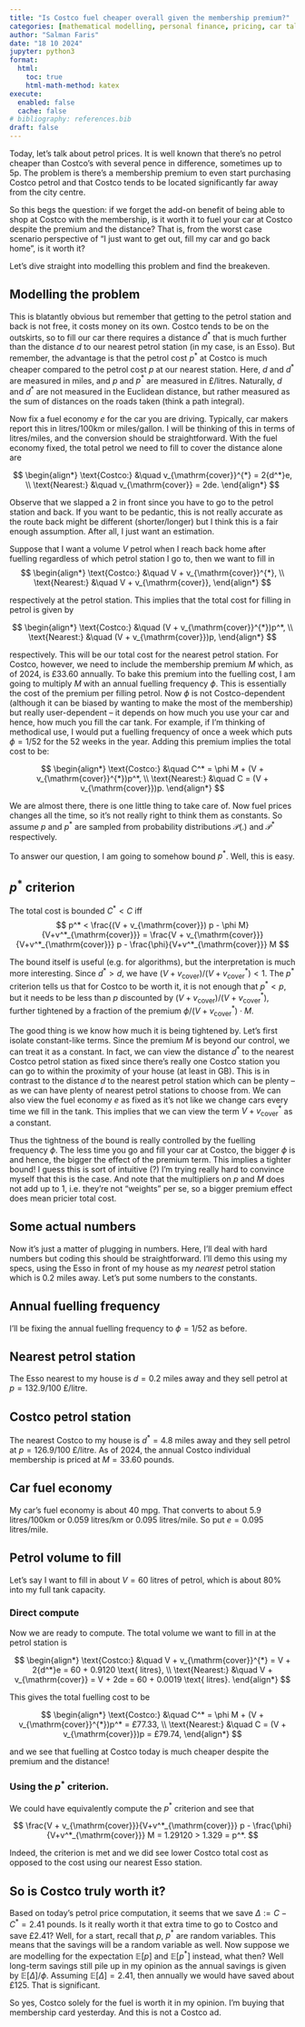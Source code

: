 ```yaml
---
title: "Is Costco fuel cheaper overall given the membership premium?"
categories: [mathematical modelling, personal finance, pricing, car talk]
author: "Salman Faris"
date: "18 10 2024"
jupyter: python3
format:
  html:
    toc: true
    html-math-method: katex
execute: 
  enabled: false
  cache: false
# bibliography: references.bib
draft: false
---
```


Today, let's talk about petrol prices. It is well known that there's no petrol cheaper than Costco's with several pence in difference, sometimes up to 5p. The problem is there's a membership premium to even start purchasing Costco petrol and that Costco tends to be located significantly far away from the city centre. 

So this begs the question: if we forget the add-on benefit of being able to shop at Costco with the membership, is it worth it to fuel your car at Costco despite the premium and the distance? That is, from the worst case scenario perspective of "I just want to get out, fill my car and go back home", is it worth it?

Let's dive straight into modelling this problem and find the breakeven. 

## Modelling the problem

This is blatantly obvious but remember that getting to the petrol station and back is not free, it costs money on its own. Costco tends to be on the outskirts, so to fill our car there requires a distance $d^*$ that is much further than the distance $d$ to our nearest petrol station (in my case, is an Esso). But remember, the advantage is that the petrol cost $p^*$ at Costco is much cheaper compared to the petrol cost $p$ at our nearest station. Here, $d$ and $d^*$ are measured in miles, and $p$ and $p^*$ are measured in £/litres. Naturally, $d$ and $d^*$ are not measured in the Euclidean distance, but rather measured as the sum of distances on the roads taken (think a path integral).

Now fix a fuel economy $e$ for the car you are driving. Typically, car makers report this in litres/100km or miles/gallon. I will be thinking of this in terms of litres/miles, and the conversion should be straightforward. With the fuel economy fixed, the total petrol we need to fill to cover the distance alone are

$$
\begin{align*}
\text{Costco:} &\quad v_{\mathrm{cover}}^{*} = 2{d^*}e, \\
\text{Nearest:} &\quad v_{\mathrm{cover}} = 2de.
\end{align*}
$$

Observe that we slapped a 2 in front since you have to go to the petrol station and back. If you want to be pedantic, this is not really accurate as the route back might be different (shorter/longer) but I think this is a fair enough assumption. After all, I just want an estimation.

Suppose that I want a volume $V$ petrol when I reach back home after fuelling regardless of which petrol station I go to, then we want to fill in
$$
\begin{align*}
\text{Costco:} &\quad V + v_{\mathrm{cover}}^{*}, \\
\text{Nearest:} &\quad V + v_{\mathrm{cover}},
\end{align*}
$$

respectively at the petrol station. This implies that the total cost for filling in petrol is given by

$$
\begin{align*}
\text{Costco:} &\quad (V + v_{\mathrm{cover}}^{*})p^*, \\
\text{Nearest:} &\quad (V + v_{\mathrm{cover}})p,
\end{align*}
$$

respectively. This will be our total cost for the nearest petrol station. For Costco, however, we need to include the membership premium $M$ which, as of 2024, is £33.60 annually. To bake this premium into the fuelling cost, I am going to multiply $M$ with an annual fuelling frequency $\phi$. This is essentially the cost of the premium per filling petrol. Now $\phi$ is not Costco-dependent (although it can be biased by wanting to make the most of the membership) but really user-dependent – it depends on how much you use your car and hence, how much you fill the car tank. For example, if I'm thinking of methodical use, I would put a fuelling frequency of once a week which puts $\phi = 1/52$ for the 52 weeks in the year. Adding this premium implies the total cost to be:

$$
\begin{align*}
\text{Costco:} &\quad C^* = \phi M + (V + v_{\mathrm{cover}}^{*})p^*, \\
\text{Nearest:} &\quad C = (V + v_{\mathrm{cover}})p.
\end{align*}
$$

We are almost there, there is one little thing to take care of. Now fuel prices changes all the time, so it's not really right to think them as constants. So assume $p$ and $p^*$ are sampled from probability distributions $\mathcal{P}(.)$ and $\mathcal{P}^*$ respectively.

To answer our question, I am going to somehow bound $p^*$. Well, this is easy. 

::: {.callout-note icon=false}

## $p^*$ criterion

The total cost is bounded $C^* < C$ iff 
$$
p^* 
< \frac{(V + v_{\mathrm{cover}}) p - \phi M}{V+v^*_{\mathrm{cover}}}
= \frac{V + v_{\mathrm{cover}}}{V+v^*_{\mathrm{cover}}} p - \frac{\phi}{V+v^*_{\mathrm{cover}}} M
$$

:::

The bound itself is useful (e.g. for algorithms), but the interpretation is much more interesting. Since $d^* > d$, we have $(V + v_{\mathrm{cover}})/(V + v^*_{\mathrm{cover}}) < 1$. The $p^*$ criterion tells us that for Costco to be worth it, it is not enough that $p^* < p$, but it needs to be less than $p$ discounted by $(V + v_{\mathrm{cover}})/(V + v^*_{\mathrm{cover}})$, further tightened by a fraction of the premium $\phi/(V + v^*_{\mathrm{cover}}) \cdot M$. 

The good thing is we know how much it is being tightened by. Let's first isolate constant-like terms. Since the premium $M$ is beyond our control, we can treat it as a constant. In fact, we can view the distance $d^*$ to the nearest Costco petrol station as fixed since there's really one Costco station you can go to within the proximity of your house (at least in GB). This is in contrast to the distance $d$ to the nearest petrol station which can be plenty – as we can have plenty of nearest petrol stations to choose from. We can also view the fuel economy $e$ as fixed as it's not like we  change cars every time we fill in the tank. This implies that we can view the term $V + v^*_{\mathrm{cover}}$ as a constant. 

Thus the tightness of the bound is really controlled by the fuelling frequency $\phi$. The less time you go and fill your car at Costco, the bigger $\phi$ is and hence, the bigger the effect of the premium term. This implies a tighter bound! I guess this is sort of intuitive (?) I'm trying really hard to convince myself that this is the case. And note that the multipliers on $p$ and $M$ does not add up to $1$, i.e. they're not "weights" per se, so a bigger premium effect does mean pricier total cost.

## Some actual numbers

Now it's just a matter of plugging in numbers. Here, I'll deal with hard numbers but coding this should be straightforward. I'll demo this using my specs, using the Esso in front of my house as my _nearest_ petrol station which is 0.2 miles away. Let's put some numbers to the constants.

::: {.callout-note icon="false"}

## Annual fuelling frequency

I'll be fixing the annual fuelling frequency to $\phi = 1/52$ as before.

:::

::: {.callout-note icon="false"}

## Nearest petrol station

The Esso nearest to my house is $d=0.2$ miles away and they sell petrol at $p = 132.9/100$ £/litre.

:::

::: {.callout-note icon="false"}

## Costco petrol station

The nearest Costco to my house is $d^*=4.8$ miles away and they sell petrol at $p = 126.9/100$ £/litre. As of 2024, the annual Costco individual membership is priced at $M = 33.60$ pounds.

:::

::: {.callout-note icon="false"}

## Car fuel economy

My car's fuel economy is about 40 mpg. That converts to about 5.9 litres/100km or 0.059 litres/km or 0.095 litres/mile. So put $e = 0.095$ litres/mile.

:::

::: {.callout-note icon="false"}

## Petrol volume to fill

Let's say I want to fill in about $V = 60$ litres of petrol, which is about 80% into my full tank capacity. 

:::

### Direct compute

Now we are ready to compute. The total volume we want to fill in at the petrol station is

$$
\begin{align*}
\text{Costco:} &\quad V + v_{\mathrm{cover}}^{*} = V + 2{d^*}e = 60 + 0.9120 \text{ litres}, \\
\text{Nearest:} &\quad V + v_{\mathrm{cover}} = V + 2de = 60 + 0.0019 \text{ litres}.
\end{align*}
$$

This gives the total fuelling cost to be

$$
\begin{align*}
\text{Costco:} &\quad C^* = \phi M + (V + v_{\mathrm{cover}}^{*})p^* = £77.33, \\
\text{Nearest:} &\quad C = (V + v_{\mathrm{cover}})p = £79.74,
\end{align*}
$$

and we see that fuelling at Costco today is much cheaper despite the premium and the distance!

### Using the $p^*$ criterion.

We could have equivalently compute the $p^*$ criterion and see that

$$
\frac{V + v_{\mathrm{cover}}}{V+v^*_{\mathrm{cover}}} p - \frac{\phi}{V+v^*_{\mathrm{cover}}} M = 1.29120 > 1.329 = p^*.
$$

Indeed, the criterion is met and we did see lower Costco total cost as opposed to the cost using our nearest Esso station.

## So is Costco truly worth it?

Based on today's petrol price computation, it seems that we save $\Delta := C - C^* = 2.41$ pounds. Is it really worth it that extra time to go to Costco and save £2.41? Well, for a start, recall that $p$, $p^*$ are random variables. This means that the savings will be a random variable as well. Now suppose we are modelling for the expectation $\mathbb{E}[p]$ and $\mathbb{E}[p^*]$ instead, what then? Well long-term savings still pile up in my opinion as the annual savings is given by $\mathbb{E}[\Delta]/\phi$. Assuming $\mathbb{E}[\Delta] = 2.41$, then annually we would have saved about £125. That is significant.

So yes, Costco solely for the fuel is worth it in my opinion. I'm buying that membership card yesterday. And this is not a Costco ad.



<!-- ```python
# Annual fuelling frequency
F = 1/52

# Nearest petrol station
p = 132.9 / 100  # Petrol/litre (£)
d = 0.02 # Distance to station (miles)

# Costco petrol station
M = 33.60  # Annual Costco premium (£)
p = 132.9 / 100  # Petrol/litre (£)
d = 4.8 # Distance to station (miles)

# Car fuel economy.
# 5.88036 litres/100km is my car's. Change this to yours.
E = (
    5.88036 / 100  # litres/km
    * 1.60934  # km/mile
)  # litres/mile

V = 60  # Petrol volume @ home after fuelling (litres)

v = 2*d*E
v_costco = 2*d_costco*E

v_filled = v + V
v_filled_costco = v_costco + V

# Total costs
C_costco = M*F + v_filled_costco*p_costco
C = v_filled*p
print(f"Costco: £{C_costco:,.2f}")
print(f"Nearest: £{C:,.2f}")
``` -->